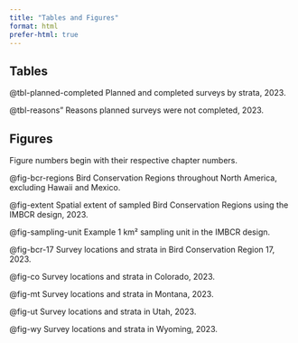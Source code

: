 ```yaml
---
title: "Tables and Figures"
format: html
prefer-html: true
---
```


## Tables {.unnumbered}

@tbl-planned-completed Planned and completed surveys by strata, 2023.

@tbl-reasons" Reasons planned surveys were not completed, 2023.

## Figures {.unnumbered}

::: {.callout-note}
Figure numbers begin with their respective chapter numbers.
:::

@fig-bcr-regions Bird Conservation Regions throughout North America, excluding Hawaii and Mexico.

@fig-extent Spatial extent of sampled Bird Conservation Regions using the IMBCR design, 2023.

@fig-sampling-unit Example 1 km² sampling unit in the IMBCR design.

@fig-bcr-17 Survey locations and strata in Bird Conservation Region 17, 2023.

@fig-co Survey locations and strata in Colorado, 2023.

@fig-mt Survey locations and strata in Montana, 2023.

@fig-ut Survey locations and strata in Utah, 2023.

@fig-wy Survey locations and strata in Wyoming, 2023.





